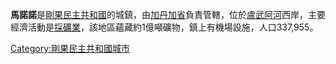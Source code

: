 '''馬諾諾'''是[[剛果民主共和國|剛果民主共和國]]的城鎮，由[[加丹加省|加丹加省]]負責管轄，位於[[盧武阿河|盧武阿河]]西岸，主要經濟活動是[[採礦業|採礦業]]，該地區蘊藏約1億噸礦物，鎮上有機場設施，人口337,955。

{{coord|5|6|0|S|26|25|0|E|display=title}}

{{DRCongo-stub}}

[[Category:剛果民主共和國城市|Category:剛果民主共和國城市]]